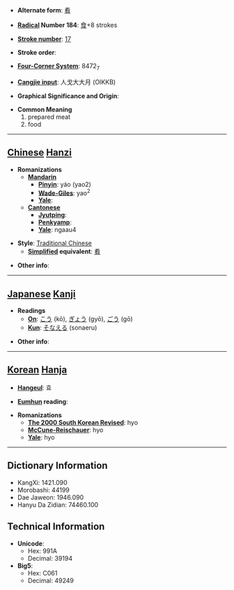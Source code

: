 * '''Alternate form''': [[肴]]

* '''[[Wiktionary:Chinese radical index| Radical]] Number 184''': [[Wiktionary:Chinese radical index 食|食]]+8 strokes

* '''[[Wiktionary:Chinese total strokes index|Stroke number]]''': [[Wiktionary:Chinese total strokes index 17|17]]

* '''Stroke order''': 

* '''[[Wiktionary:Chinese four corner index|Four-Corner System]]''': 8472<sub>7</sub>

* '''[[Wiktionary:Chinese Cangjie index|Cangjie input]]''': 人戈大大月 (OIKKB)

* '''Graphical Significance and Origin''': 

* '''Common Meaning'''
*#prepared meat
*# food


----

== [[Chinese]] [[Hanzi]] ==

* '''Romanizations'''
** '''[[Mandarin]]'''
*** '''[[Pinyin]]''': yáo (yao2)
*** '''[[Wade-Giles]]''': yao<sup>2</sup>
*** '''[[Yale]]''': 
** '''[[Cantonese]]'''
*** '''[[Jyutping]]''':
*** '''[[Penkyamp]]''': 
*** '''[[Yale]]''': ngaau4

* '''Style''': [[Traditional Chinese]] 
** '''[[Simplified Chinese|Simplified]] equivalent''': [[肴]]

* '''Other info''': 

----

== [[Japanese]] [[Kanji]] ==

* '''Readings'''
** '''[[On]]''': [[こう]] (kō), [[ぎょう]] (gyō), [[ごう]] (gō)
** '''[[Kun]]''': [[そなえる]] (sonaeru)

* '''Other info''':  

----

== [[Korean]] [[Hanja]] ==

* '''[[Hangeul]]''': 효

* '''[[Eumhun]] reading''': 

* '''Romanizations'''
** '''[[The 2000 South Korean Revised Romanization|The 2000 South Korean Revised]]''': hyo
** '''[[McCune-Reischauer]]''': hyo
** '''[[Yale]]''': hyo

----

== Dictionary Information ==

* KangXi: 1421.090
* Morobashi: 44199
* Dae Jaweon: 1946.090
* Hanyu Da Zidian: 74460.100

== Technical Information ==

* '''Unicode''':
** Hex: 991A
** Decimal: 39194
* '''Big5''':
** Hex: C061
** Decimal: 49249